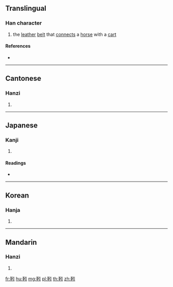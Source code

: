 {{character info/new}}
==Translingual==

===Han character===
{{Han char|rn=177|rad=革|as=04|sn=13|four=42500|canj=TJNL}}

# the [[leather]] [[belt]] that [[connect]]s a [[horse]] with a [[cart]]

====References====
* {{Han ref|kx=1385.250|dkj=42735|dj=1900.160|hdz=74329.020|uh=9777|ud=38775|bh=E0DB|bd=57563}}

----

==Cantonese==

===Hanzi===
{{yue-hanzi|jyut=|y=[[yan5]]}}

# {{defn|lang=yue|sort=革04}}

----

==Japanese==

===Kanji===
{{ja-kanji|grade=|rs=革04}}

# {{defn|lang=ja|sort=革04}}

====Readings====
* {{ja-readings|on=[[いん]] (in), [[ちん]] (chin), [[じん]] (jin)|kun=[[ひきづな]] (hikizuna)}}

----

==Korean==

===Hanja===
{{ko-hanja|hangeul=인|eumhun=|rv=in|mr=in|y=in}}

# {{defn|lang=ko|sort=革04}}

----

==Mandarin==

===Hanzi===
{{cmn-hanzi|pin=[[tā]] ([[ta1]]), [[yǐn]] ([[yin3]])|wg=[[t'a1|t'a<sup>1</sup>]], [[yin3|yin<sup>3</sup>]]}}

# {{defn|lang=cmn|sort=革04}}

[[fr:靷]]
[[hu:靷]]
[[mg:靷]]
[[pl:靷]]
[[th:靷]]
[[zh:靷]]